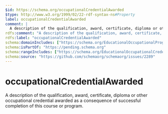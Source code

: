 ```yaml
---
$id: https://schema.org/occupationalCredentialAwarded
$type: http://www.w3.org/1999/02/22-rdf-syntax-ns#Property
label: occupationalCredentialAwarded
comment: |
  A description of the qualification, award, certificate, diploma or other occupational credential awarded as a consequence of successful completion of this course or program.
rdfs:comment: "A description of the qualification, award, certificate, diploma or other occupational credential awarded as a consequence of successful completion of this course or program."
rdfs:label: "occupationalCredentialAwarded"
schema:domainIncludes: ["https://schema.org/EducationalOccupationalProgram","https://schema.org/Course"]
schema:isPartOf: "https://pending.schema.org"
schema:rangeIncludes: ["https://schema.org/EducationalOccupationalCredential","https://schema.org/Text","https://schema.org/URL"]
schema:source: "https://github.com/schemaorg/schemaorg/issues/2289"
---
```


# occupationalCredentialAwarded

A description of the qualification, award, certificate, diploma or other occupational credential awarded as a consequence of successful completion of this course or program.

